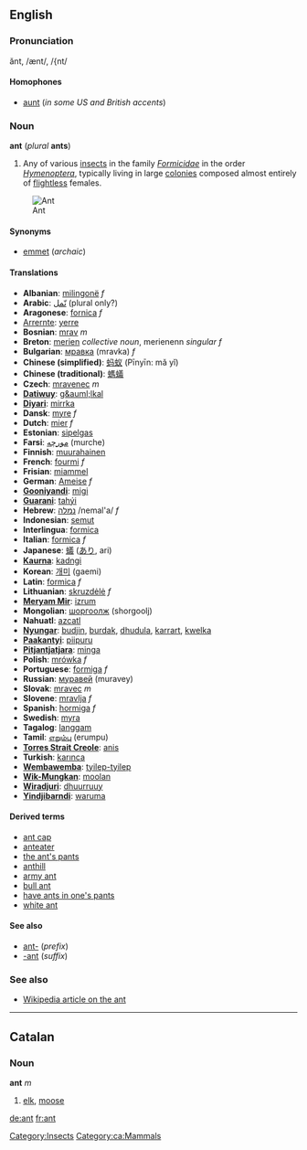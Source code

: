 ==English==
=== Pronunciation ===
ănt, /ænt/, /{nt/

====Homophones====
*[[aunt]] (''in some US and British accents'')

===Noun===
'''ant''' (''plural'' '''ants''')

#Any of various [[insect]]s in the family ''[[Formicidae]]'' in the order ''[[Hymenoptera]]'', typically living in large [[colony|colonies]] composed almost entirely of [[flightless]] females.
[[Image:Ant.jpg|thumb|Ant]]

====Synonyms====
*[[emmet]] (''archaic'')

====Translations====
*'''Albanian''': [[milingonë]] ''f''
*'''Arabic''': [[نمل|نّمل]] (plural only?)
*'''Aragonese''': [[fornica]] ''f''
*[[Arrernte]]: [[yerre]]
*'''Bosnian''': [[mrav]] ''m''
*'''Breton''': [[merien]] ''collective noun'', merienenn ''singular f''
*'''Bulgarian''': [[мравка]] (mravka) ''f''
*'''Chinese (simplified)''': [[蚂蚁]] (Pīnyīn: mǎ yǐ)
*'''Chinese (traditional)''': [[螞蟻]]
*'''Czech''': [[mravenec]] ''m''
*'''[[Datiwuy]]''': [[g&auml;lkal]]
*'''[[Diyari]]''': [[mirrka]]
*'''Dansk''': [[myre]] ''f''
*'''Dutch''': [[mier]] ''f''
*'''Estonian''': [[sipelgas]]
*'''Farsi''': [[مورچه]] (murche)
*'''Finnish''': [[muurahainen]]
*'''French''': [[fourmi]] ''f''
*'''Frisian''': [[miammel]]
*'''German''': [[Ameise]] ''f''
*'''[[Gooniyandi]]''': [[migi]]
*'''[[Guarani]]''': [[tahýi]]
*'''Hebrew''': [[נמלה]] /nemal'a/ ''f''
*'''Indonesian''': [[semut]]
*'''Interlingua''': [[formica]]
*'''Italian''': [[formica#Italian|formica]] ''f''
*'''Japanese''': [[蟻]] ([[あり]], ari)
*'''[[Kaurna]]''': [[kadngi]]
*'''Korean''': [[개미]] (gaemi)
*'''Latin''': [[formica]] ''f''
*'''Lithuanian''': [[skruzdėlė]] ''f''
*'''[[Meryam Mir]]''': [[izrum]]
*'''Mongolian''': [[шоргоолж]] (shorgoolj)
*'''Nahuatl''': [[azcatl]]
*'''[[Nyungar]]''': [[budjin]], [[burdak]], [[dhudula]], [[karrart]], [[kwelka]]
*'''[[Paakantyi]]''': [[piipuru]]
*'''[[Pitjantjatjara]]''': [[minga]]
*'''Polish''': [[mrówka]] ''f''
*'''Portuguese''': [[formiga]] ''f''
*'''Russian''': [[муравей]] (muravey)
*'''Slovak''': [[mravec#Slovak|mravec]] ''m''
*'''Slovene''': [[mravlja]] ''f''
*'''Spanish''': [[hormiga]] ''f''
*'''Swedish''': [[myra]]
*'''Tagalog''': [[langgam]]
*'''Tamil''': [[எறும்பு]] (erumpu)
*'''[[Torres Strait Creole]]''': [[anis]]
*'''Turkish''': [[karınca]]
*'''[[Wembawemba]]''': [[tyilep-tyilep]]
*'''[[Wik-Mungkan]]''': [[moolan]]
*'''[[Wiradjuri]]''': [[dhuurruuy]]
*'''[[Yindjibarndi]]''': [[waruma]]

==== Derived terms ====
*[[ant cap]]
*[[anteater]]
*[[the ant's pants]]
*[[anthill]]
*[[army ant]]
*[[bull ant]]
*[[have ants in one's pants]]
*[[white ant]]

====See also====
*[[ant-]] (''prefix'')
*[[-ant]] (''suffix'')

===See also===
*[[w:ant|Wikipedia article on the ant]]

----
==Catalan==
===Noun===
'''ant''' ''m''

#[[elk]], [[moose]]

[[Category:Insects]]
[[Category:ca:Mammals]]
[[de:ant]]
[[fr:ant]]
{{BE-ready}}